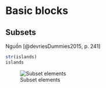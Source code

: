 # Basic blocks

## Subsets
Nguồn [@devriesDummies2015, p. 241]

```r
str(islands)
islands
```

![Subset elements](images/subset1.png "subset")





